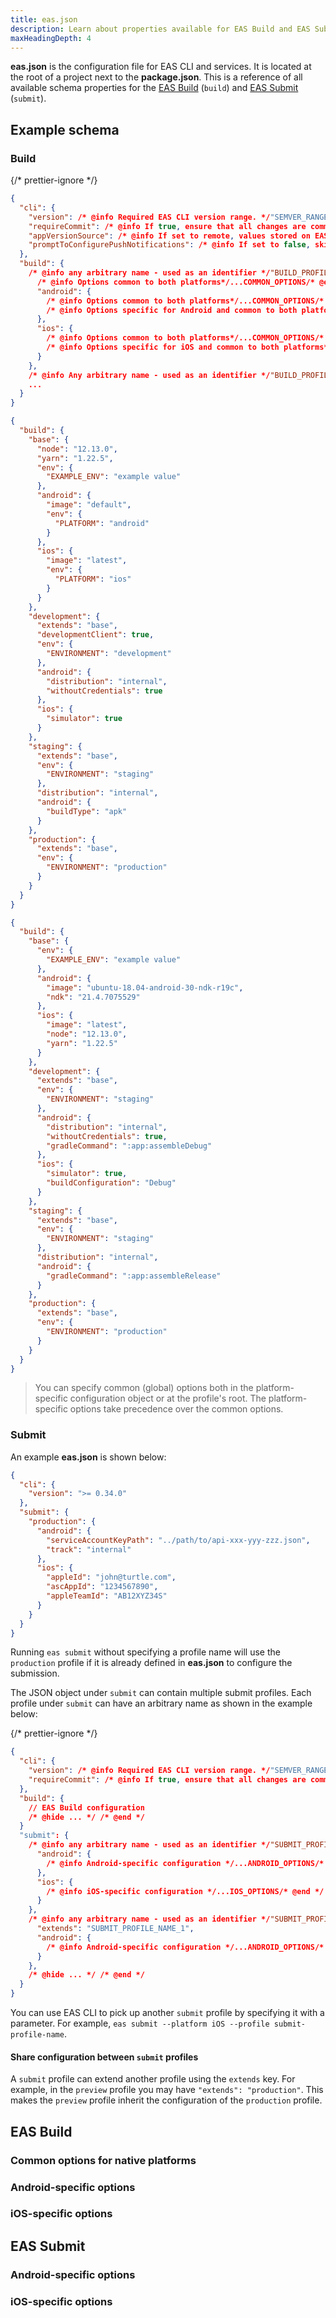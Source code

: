 ```yaml
---
title: eas.json
description: Learn about properties available for EAS Build and EAS Submit to configure and override their default behavior from within your project.
maxHeadingDepth: 4
---
```




**eas.json** is the configuration file for EAS CLI and services. It is located at the root of a project next to the **package.json**. This is a reference of all available schema properties for the [EAS Build](/build/introduction) (`build`) and [EAS Submit](/submit/introduction) (`submit`).

## Example schema

### Build

{/* prettier-ignore */}
```json eas.json
{
  "cli": {
    "version": /* @info Required EAS CLI version range. */"SEMVER_RANGE"/* @end */,
    "requireCommit": /* @info If true, ensure that all changes are committed before a build. Defaults to false. */boolean/* @end */,
    "appVersionSource": /* @info If set to remote, values stored on EAS servers will take precedence over local values. Defaults to local. */string/* @end */,
    "promptToConfigurePushNotifications": /* @info If set to false, skips Push Notifications credentials setup for EAS Build. Defaults to true. */boolean/* @end */,
  },
  "build": {
    /* @info any arbitrary name - used as an identifier */"BUILD_PROFILE_NAME_1"/* @end */: {
      /* @info Options common to both platforms*/...COMMON_OPTIONS/* @end */,
      "android": {
        /* @info Options common to both platforms*/...COMMON_OPTIONS/* @end */,
        /* @info Options specific for Android and common to both platforms*/...ANDROID_OPTIONS/* @end */
      },
      "ios": {
        /* @info Options common to both platforms*/...COMMON_OPTIONS/* @end */,
        /* @info Options specific for iOS and common to both platforms*/...IOS_OPTIONS/* @end */
      }
    },
    /* @info Any arbitrary name - used as an identifier */"BUILD_PROFILE_NAME_2"/* @end */: {},
	...
  }
}
```

<Collapsible summary="A managed project with several profiles">

```json eas.json
{
  "build": {
    "base": {
      "node": "12.13.0",
      "yarn": "1.22.5",
      "env": {
        "EXAMPLE_ENV": "example value"
      },
      "android": {
        "image": "default",
        "env": {
          "PLATFORM": "android"
        }
      },
      "ios": {
        "image": "latest",
        "env": {
          "PLATFORM": "ios"
        }
      }
    },
    "development": {
      "extends": "base",
      "developmentClient": true,
      "env": {
        "ENVIRONMENT": "development"
      },
      "android": {
        "distribution": "internal",
        "withoutCredentials": true
      },
      "ios": {
        "simulator": true
      }
    },
    "staging": {
      "extends": "base",
      "env": {
        "ENVIRONMENT": "staging"
      },
      "distribution": "internal",
      "android": {
        "buildType": "apk"
      }
    },
    "production": {
      "extends": "base",
      "env": {
        "ENVIRONMENT": "production"
      }
    }
  }
}
```

</Collapsible>

<Collapsible summary="A bare project with several profiles">

```json eas.json
{
  "build": {
    "base": {
      "env": {
        "EXAMPLE_ENV": "example value"
      },
      "android": {
        "image": "ubuntu-18.04-android-30-ndk-r19c",
        "ndk": "21.4.7075529"
      },
      "ios": {
        "image": "latest",
        "node": "12.13.0",
        "yarn": "1.22.5"
      }
    },
    "development": {
      "extends": "base",
      "env": {
        "ENVIRONMENT": "staging"
      },
      "android": {
        "distribution": "internal",
        "withoutCredentials": true,
        "gradleCommand": ":app:assembleDebug"
      },
      "ios": {
        "simulator": true,
        "buildConfiguration": "Debug"
      }
    },
    "staging": {
      "extends": "base",
      "env": {
        "ENVIRONMENT": "staging"
      },
      "distribution": "internal",
      "android": {
        "gradleCommand": ":app:assembleRelease"
      }
    },
    "production": {
      "extends": "base",
      "env": {
        "ENVIRONMENT": "production"
      }
    }
  }
}
```

</Collapsible>

> You can specify common (global) options both in the platform-specific configuration object or at the profile's root. The platform-specific options take precedence over the common options.

### Submit

An example **eas.json** is shown below:

```json eas.json
{
  "cli": {
    "version": ">= 0.34.0"
  },
  "submit": {
    "production": {
      "android": {
        "serviceAccountKeyPath": "../path/to/api-xxx-yyy-zzz.json",
        "track": "internal"
      },
      "ios": {
        "appleId": "john@turtle.com",
        "ascAppId": "1234567890",
        "appleTeamId": "AB12XYZ34S"
      }
    }
  }
}
```

Running `eas submit` without specifying a profile name will use the `production` profile if it is already defined in **eas.json** to configure the submission.

The JSON object under `submit` can contain multiple submit profiles. Each profile under `submit` can have an arbitrary name as shown in the example below:

{/* prettier-ignore */}
```json eas.json
{
  "cli": {
    "version": /* @info Required EAS CLI version range. */"SEMVER_RANGE"/* @end */,
    "requireCommit": /* @info If true, ensure that all changes are committed before a build. Defaults to false. */boolean/* @end */
  },
  "build": {
    // EAS Build configuration
    /* @hide ... */ /* @end */
  }
  "submit": {
    /* @info any arbitrary name - used as an identifier */"SUBMIT_PROFILE_NAME_1"/* @end */: {
      "android": {
        /* @info Android-specific configuration */...ANDROID_OPTIONS/* @end */
      },
      "ios": {
        /* @info iOS-specific configuration */...IOS_OPTIONS/* @end */
      }
    },
    /* @info any arbitrary name - used as an identifier */"SUBMIT_PROFILE_NAME_2"/* @end */: {
      "extends": "SUBMIT_PROFILE_NAME_1",
      "android": {
        /* @info Android-specific configuration */...ANDROID_OPTIONS/* @end */
      }
    },
    /* @hide ... */ /* @end */
  }
}
```

You can use EAS CLI to pick up another `submit` profile by specifying it with a parameter. For example, `eas submit --platform iOS --profile submit-profile-name`.

#### Share configuration between `submit` profiles

A `submit` profile can extend another profile using the `extends` key. For example, in the `preview` profile you may have `"extends": "production"`. This makes the `preview` profile inherit the configuration of the `production` profile.

## EAS Build

### Common options for native platforms

<EasJsonPropertiesTable schema={commonSchema} />

### Android-specific options

<EasJsonPropertiesTable schema={androidSchema} />

### iOS-specific options

<EasJsonPropertiesTable schema={iosSchema} />

## EAS Submit

### Android-specific options

<EasJsonPropertiesTable schema={submitAndroidSchema} />

### iOS-specific options

<EasJsonPropertiesTable schema={submitIosSchema} />
